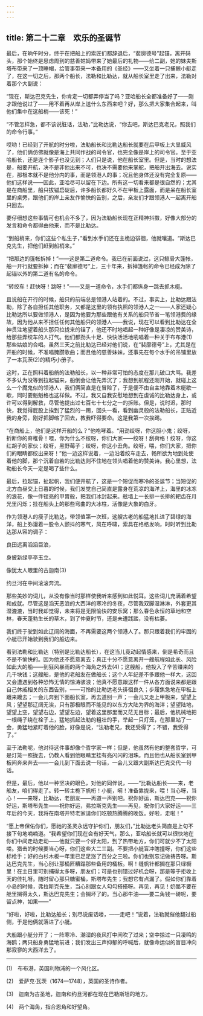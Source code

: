 ```yaml
---
---
---
```

title: 第二十二章　欢乐的圣诞节
---






最后，在晌午时分，终于在把船上的索匠们都辞退后，“裴廓德号”起锚，离开码头，那个始终是思虑周到的慈善姑妈带来了她最后的礼物——给二副，她的妹夫斯塔布带来了一顶睡帽，给管事带来一本备用的《圣经》——又坐着一只捕鲸小艇走了，在这一切之后，那两个船长，法勒和比勒达，就从船长室里走了出来，法勒对着那个大副说：

“现在，斯达巴克先生，你肯定一切都弄停当了吗？亚哈船长全都准备好了——刚才跟他说过了——用不着再从岸上送什么东西来吧？好，那么把大家集合起来，叫他们集中在这船梢——该死！”

“不管怎样急，都不该说脏话，法勒，”比勒达说，“你去吧，斯达巴克老兄，照我们的命令行事。”

哎哟！已经到了开航的时分啦，法勒船长和比勒达船长就要在后甲板上大显威风了，他们俩仿佛就像是海上共同作战的司令官，也完全像是岸上的司令官。至于亚哈船长，还是连个影子也没见到；人们只是说，他在船长室里。但是，当时的想法是，船要开航，决不是非他出来不可，也决不需要他来掌舵，把船开出海去。说实在，那根本就不是他分内的事，而是领港人的事；况且他身体还没有完全复原——他们这样说——因此，亚哈尽可以留在下边。所有这一切看来都是很自然的；尤其是在商船里，船只拔锚启碇后，许多船长都好久不在甲板上露面，而是呆在船长室里的桌旁，跟他们的岸上亲友作愉快的告别，之后，亲友们才跟领港人一起离开船只回去。

要仔细想这些事情可也机会不多了，因为法勒船长现在正精神抖擞，好像大部分的发言和命令都得由他来，而不是比勒达。

“到船梢来，你们这些个私生子，”看到水手们还在主桅边徘徊，他就嚷道。“斯达巴克先生，把他们赶到船梢来。”

“把那边的篷帐拆掉！”——这是第二道命令。我已在前面说过，这只鲸骨大篷帐，船一开行就要拆掉；而在“裴廓德号”上，三十年来，拆掉篷帐的命令已经成为除了起锚以外的第二道有名的命令。

“转绞车！赶快呀！跳呀！”——又是一道命令，水手们都纵身一跳去抓木梃。

且说船在开行的时候，船只的前端总是领港人站着的。不过，事实上，比勒达跟法勒，除了各自担任其他职务，又都是这里的领有执照的领港人之一——人家还疑心比勒达所以要做领港人，是因为他要为那些跟他有关系的船只节省一笔领港费的缘故，因为他从来不担任任何其他船只的领港人——我说，现在可以看到比勒达在全神贯注地望着船头那只拉拢来的锚了，他还不时地唱起一种好像是凄凉的赞美诗，给那些弄绞车的人打气。他们都劲头十足、快快活活地吼唱着一种关于布布港(1)那些姑娘的合唱。虽然三天之前比勒达已经对他们说，在“裴廓德号”上，尤其是在开船的时候，不准唱腌臜歌曲；而且他的慈善妹妹，还事先在每个水手的吊铺里放了一本瓦茨(2)的精巧小册子。

这时，正在照料着船艄的法勒船长，以一种非常可怕的态度在那儿破口大骂。我差不多认为没等到拉起锚来，船倒会让他先弄沉了；我想到航程还刚开始，就碰上这么一个魔鬼似的领港人，我们俩简直是在冒险了，于是便不由自主地靠着木梃歇一歇，同时要魁魁格也这样做。不过，我又自我安慰地想到在虔诚的比勒达身上，或许可以得到解救，尽管他提出过七百七十七分之一的拆账。但是，说时迟，那时快，我觉得屁股上挨到了猛烈的一踢，回头一看，看到幽灵般的法勒船长，正贴近我的身旁，刚好把脚缩了回去，教我吓得要命。这是我第一次挨踢。

“在商船上，他们是这样开船的么？”他咆哮着。“用劲绞呀，你这胆小鬼；绞呀，折断你的脊椎骨！喂，你为什么不绞呀，你们大家——绞呀！刮荷格！绞呀，你这红胡子的家伙；绞呀，黑野莓子；绞呀，你这小丑角。绞呀，喂，你们大家，把你们的眼睛都绞出来呀！”他一边这样说着，一边沿着绞车走去，畅所欲为地到处使着他的脚，那个沉着自若的比勒达则不住地在领头唱着他的赞美诗。我心里想，法勒船长今天一定是喝了些什么。

最后，拉起锚，扯起帆，我们便开航了，这是一个短促而寒冷的圣诞节；当短促的北方白昼交上日暮的时候，我们发觉自己简直是露身在荒凉的海洋上，海里的冰冻的浪花，像一件锃亮的甲胄般，把我们冰封起来。舷墙上一长排一长排的耙齿在月光里闪烁；挂在船头上的那些弯曲的大冰柱，活像是大象的白牙。

作为领港人的瘦子比勒达，带领值第一次班，这艘古老的船猛地扎进了碧绿的海洋，船上弥漫着一股令人颤抖的寒气，风在呼啸，索具在格格发响，时时听到比勒达那从容的调子：

良田远离滔滔巨浪，

身披新绿亭亭玉立。

像犹太人眼里的古迦南(3)

约旦河在中间滚滚奔流。

那些美妙的词儿，从没有像当时那样使我听来感到如此悦耳。这些词儿充满着希望和成就。尽管这是滔天恶浪的大西洋的寒冷的冬夜，尽管我双脚湿淋淋，外套更其湿漉漉，当时我却觉得，未来将是无限愉快的安乐窝；那么春色永恒的草地和空林，春天蓬勃生长的草木，到了仲夏时节，还是未遭践踏，没有枯萎。

我们终于驶到如此辽阔的海面，不再需要这两个领港人了。那只跟着我们的牢固的小艇已开始驶到我们的船边来。

看到法勒和比勒达（特别是比勒达船长），在这当儿竟动起情感来，倒是希奇而且不是不愉快的。因为他还不愿意离去；真正十分不愿意离开一艘航程如此长、风险如此大的船——到狂风暴雨的两个海角之外去(4)；这艘船，他投入了辛苦赚来的几千块钱；这艘船，是他的老船友在做船长；这个人年纪差不多跟他一样大，这回又会遭遇到各种恐怖无情的惊涛骇浪；他真不愿意跟这样一件从各方面说来都是跟自己休戚相关的东西告别，——可怜的比勒达老头徘徊良久；步履焦急地在甲板上踱来踱去；一会儿奔到下面船长室，再去道别一声；一会儿又走上甲板来，望望上风；望望那辽阔无涘，只有那极眼而不能见的以东方大陆为界的海洋；望望陆地，望望上空，望望右边，望望左边，望着这里那里而又茫无目标；最后，他机械地把一根绳子绕在栓子上，猛地抓起法勒的粗壮的手，举起一只灯笼，在那里站了一会，勇猛地紧盯着他的脸，好像是说，“法勒老兄，我还受得了；不错，我受得了。”

至于法勒呢，他对待这件事却像个哲学家一样；但是，他虽然有他的整套哲学，可是灯笼一照拢去，仍教人看到他眼睛里挂有亮闪闪的泪珠。而且他也从船长室到甲板间奔来奔去——一会儿到下面去说一句话，一会儿又跟大副斯达巴克交代一句话。

但是，最后，他以一种坚决的眼色，对他的同伴说，——“比勒达船长——来，老船友，咱们得走了。转一转主桅下帆桁！小艇，嗬！准备靠拢来，喂！当心呀，当心！——来呀，比勒达，老朋友——再道一声别吧。祝你好运，斯达巴克——祝你好运，斯塔布先生——祝你好运，弗拉斯克先生——再见，祝你们大家好运——三年后的今天，我将在南塔开特老家请你们吃顿热腾腾的晚饭。好啦，走啦！”

“愿上帝保佑你们，愿祂的圣灵永远守护你们，朋友们，”比勒达老头简直是上句不接下句地喃喃道。“我希望你们现在会有好天气，那么，亚哈船长就可以很快地在你们中间走动走动——他就只要一个好太阳，到了热带地方，你们可就少不了太阳喽。猎击的时候要当心呀，你们这些大二三副。不要把小艇盲冲瞎撞呀，你们这些标枪手；好的白杉木板一年里已足足涨了百分之三啦。你们也别忘记做祷告呀。斯达巴克先生，当心别让那桶匠糟蹋那些备用的桶板。啊！缝帆针都搁在那只绿橱里！在主日里可别捕得太多呀，朋友们；可是也别错过好机会呀，那是等于拒收上天的佳礼呀。随时留心那只糖蜜桶，斯塔布先生；我想它有点漏了。假如你们靠着小岛的时候，弗拉斯克先生，当心别跟女人勾勾搭搭呀。再见，再见！奶酪不要在舱里搁得太久，斯达巴克先生；会搁坏了的。当心那牛油——要二角钱一磅呢，要留点神，如果——”

“好啦，好啦，比勒达船长；别尽说废话喽，——走吧！”说着，法勒就催他翻过船侧，于是他俩就落进了小艇。

大船跟小艇分开了；一阵寒冷、潮湿的夜风打中间吹了过来；空中掠过一只凄鸣的海鸥；两只船身勇猛地前进；我们发出三声抑郁的呼喊后，就像命运似的盲目冲向那寂寥的大西洋去了。





* * *



(1)　布布港，英国利物浦的一个风化区。

(2)　爱萨克·瓦茨（1674—1748），英国的圣诗作者。

(3)　迦南为古圣地，迦南和约旦河都在现在巴勒斯坦的地方。

(4)　两个海角，指合恩角和好望角。